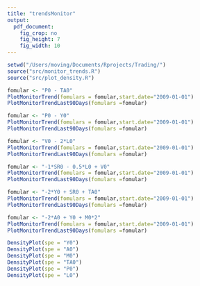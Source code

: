 ```yaml
---
title: "trendsMonitor"
output: 
  pdf_document: 
    fig_crop: no
    fig_height: 7
    fig_width: 10
---
```


```r
setwd("/Users/moving/Documents/Rprojects/Trading/")
source("src/monitor_trends.R")
source("src/plot_density.R")

fomular <- "P0 - TA0"
PlotMonitorTrend(fomulars = fomular,start.date="2009-01-01")
PlotMonitorTrendLast90Days(fomulars =fomular)

fomular <- "P0 - Y0"
PlotMonitorTrend(fomulars = fomular,start.date="2009-01-01")
PlotMonitorTrendLast90Days(fomulars =fomular)

fomular <- "V0 - 2*L0"
PlotMonitorTrend(fomulars = fomular,start.date="2009-01-01")
PlotMonitorTrendLast90Days(fomulars =fomular)

fomular <- "-1*SR0 - 0.5*L0 + V0"
PlotMonitorTrend(fomulars = fomular,start.date="2009-01-01")
PlotMonitorTrendLast90Days(fomulars =fomular)

fomular <- "-2*Y0 + SR0 + TA0"
PlotMonitorTrend(fomulars = fomular,start.date="2009-01-01")
PlotMonitorTrendLast90Days(fomulars =fomular)

fomular <- "-2*A0 + Y0 + M0*2"
PlotMonitorTrend(fomulars = fomular,start.date="2009-01-01")
PlotMonitorTrendLast90Days(fomulars =fomular)

DensityPlot(spe = "Y0")
DensityPlot(spe = "A0")
DensityPlot(spe = "M0")
DensityPlot(spe = "TA0")
DensityPlot(spe = "P0")
DensityPlot(spe = "L0")


```


